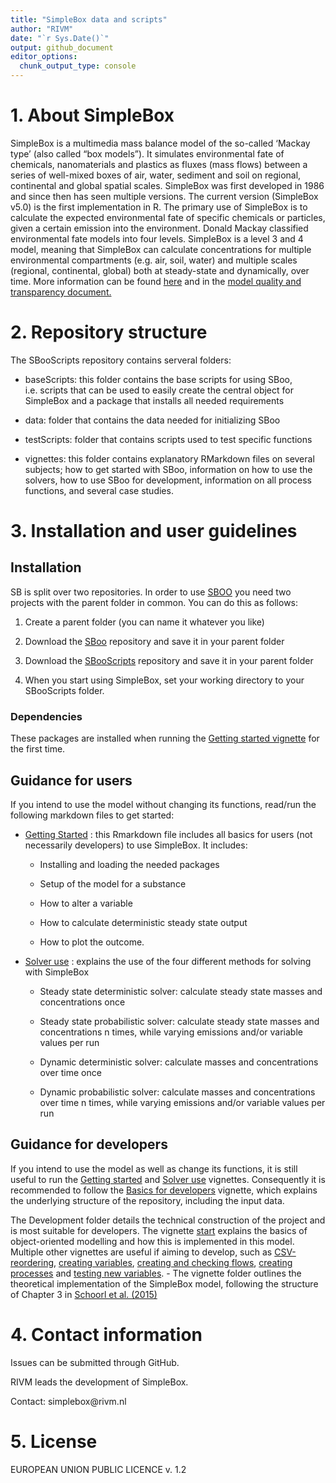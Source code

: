 ```yaml
---
title: "SimpleBox data and scripts"
author: "RIVM"
date: "`r Sys.Date()`"
output: github_document
editor_options: 
  chunk_output_type: console
---
```


# 1. About SimpleBox

SimpleBox is a multimedia mass balance model of the so-called ‘Mackay type’ (also called "box models").
It simulates environmental fate of chemicals, nanomaterials and plastics as fluxes (mass flows) between a series of well-mixed boxes of air, water, sediment and soil on regional, continental and global spatial scales.
SimpleBox was first developed in 1986 and since then has seen multiple versions.
The current version (SimpleBox v5.0) is the first implementation in R.
The primary use of SimpleBox is to calculate the expected environmental fate of specific chemicals or particles, given a certain emission into the environment.
Donald Mackay classified environmental fate models into four levels.
SimpleBox is a level 3 and 4 model, meaning that SimpleBox can calculate concentrations for multiple environmental compartments (e.g. air, soil, water) and multiple scales (regional, continental, global) both at steady-state and dynamically, over time.
More information can be found [here](https://www.rivm.nl/SimpleBox "More info on SimpleBox") and in the [model quality and transparency document.](vignettes/Development/QualityDocumentation.md)

# 2. Repository structure

The SBooScripts repository contains serveral folders:

-   baseScripts: this folder contains the base scripts for using SBoo, i.e. scripts that can be used to easily create the central object for SimpleBox and a package that installs all needed requirements

-   data: folder that contains the data needed for initializing SBoo

-   testScripts: folder that contains scripts used to test specific functions

-   vignettes: this folder contains explanatory RMarkdown files on several subjects; how to get started with SBoo, information on how to use the solvers, how to use SBoo for development, information on all process functions, and several case studies.

# 3. Installation and user guidelines

## Installation

SB is split over two repositories.
In order to use [SBOO](https://github.com/rivm-syso/SBoo) you need two projects with the parent folder in common.
You can do this as follows:

1.  Create a parent folder (you can name it whatever you like)

2.  Download the [SBoo](https://github.com/rivm-syso/SBoo) repository and save it in your parent folder

3.  Download the [SBooScripts](https://github.com/rivm-syso/SBooScripts) repository and save it in your parent folder

4.  When you start using SimpleBox, set your working directory to your SBooScripts folder.

### Dependencies

These packages are installed when running the [Getting started vignette](vignettes/Getting-started.md) for the first time.

## Guidance for users

If you intend to use the model without changing its functions, read/run the following markdown files to get started:

-   [Getting Started](vignettes/Getting-started.Rmd) : this Rmarkdown file includes all basics for users (not necessarily developers) to use SimpleBox.
    It includes:

    -   Installing and loading the needed packages

    -   Setup of the model for a substance

    -   How to alter a variable

    -   How to calculate deterministic steady state output

    -   How to plot the outcome.

-   [Solver use](vignettes/10.0-Solver-use.md) : explains the use of the four different methods for solving with SimpleBox

    -   Steady state deterministic solver: calculate steady state masses and concentrations once

    -   Steady state probabilistic solver: calculate steady state masses and concentrations n times, while varying emissions and/or variable values per run

    -   Dynamic deterministic solver: calculate masses and concentrations over time once

    -   Dynamic probabilistic solver: calculate masses and concentrations over time n times, while varying emissions and/or variable values per run

## Guidance for developers

If you intend to use the model as well as change its functions, it is still useful to run the [Getting started](vignettes/Getting-started.md) and [Solver use](vignettes/10.0-Solver-use.md) vignettes.
Consequently it is recommended to follow the [Basics for developers](vignettes/Development/BasicsOfDevelopment.md) vignette, which explains the underlying structure of the repository, including the input data.

The Development folder details the technical construction of the project and is most suitable for developers.
The vignette [start](/vignettes/Development/start.md) explains the basics of object-oriented modelling and how this is implemented in this model.
Multiple other vignettes are useful if aiming to develop, such as [CSV-reordering](/vignettes/Development/CSVdata.Rmd), [creating variables](vignettes/Development/FirstVars.Rmd), [creating and checking flows](/vignettes/Development/AirFlow.Rmd), [creating processes](vignettes/Development/processFlow.Rmd) and [testing new variables](/vignettes/Development/testRainDropRadius.Rmd).
- The vignette folder outlines the theoretical implementation of the SimpleBox model, following the structure of Chapter 3 in [Schoorl et al. (2015)](https://www.rivm.nl/bibliotheek/rapporten/2015-0161.html)

# 4. Contact information

Issues can be submitted through GitHub.

RIVM leads the development of SimpleBox.

Contact: simplebox\@rivm.nl

# 5. License

EUROPEAN UNION PUBLIC LICENCE v. 1.2
